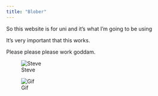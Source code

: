 ```yaml
---
title: "Blober"
---
```


So this website is for uni and it's what I'm going to be using

It's very important that this works.

Please please please work goddam.

![Steve](A2ndsteve.png)


![Gif](yippee-happy.gif)